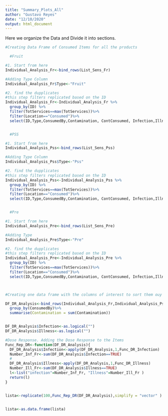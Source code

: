 ```yaml
---
title: "Summary_Plots_All"
author: "Gustavo Reyes"
date: "12/10/2020"
output: html_document
---
```


Here we organize the Data and Divide it into sections. 
```r
#Creating Data Frame of Consumed Items for all the products

  #Fruit

#1. Start from here
Individual_Analysis_Fr<-bind_rows(List_Sens_Fr)

#Adding Type Column
Individual_Analysis_Fr$Type<-"Fruit"

#2. find the dupplicates
#this step filters replicated based on the ID
Individual_Analysis_Fr<-Individual_Analysis_Fr %>% 
  group_by(ID) %>% 
  filter(TotServices==max(TotServices))%>%
  filter(Location=="Consumed")%>%
  select(ID,Type,ConsumedBy,Contamination, ContConsumed, Infection,Illness)


  #PSS

#1. Start from here
Individual_Analysis_Pss<-bind_rows(List_Sens_Pss)

#Adding Type Column
Individual_Analysis_Pss$Type<-"Pss"

#2. find the dupplicates
#this step filters replicated based on the ID
Individual_Analysis_Pss<-Individual_Analysis_Pss %>% 
  group_by(ID) %>% 
  filter(TotServices==max(TotServices))%>%
  filter(Location=="Consumed")%>%
  select(ID,Type,ConsumedBy,Contamination, ContConsumed, Infection,Illness)


  #Pre 

#1. Start from here
Individual_Analysis_Pre<-bind_rows(List_Sens_Pre)

#Adding Type 
Individual_Analysis_Pre$Type<-"Pre"

#2. find the dupplicates
#this step filters replicated based on the ID
Individual_Analysis_Pre<-Individual_Analysis_Pre %>% 
  group_by(ID) %>% 
  filter(TotServices==max(TotServices))%>%
  filter(Location=="Consumed")%>%
  select(ID,Type,ConsumedBy,Contamination, ContConsumed, Infection,Illness)




```

```r
#Creating one data frame with the columns of interest to sort them ouy by student

DF_DR_Analysis<-bind_rows(Individual_Analysis_Fr,Individual_Analysis_Pss, Individual_Analysis_Pre)%>%
  group_by(ConsumedBy)%>%
  summarise(Contamination = sum(Contamination))


DF_DR_Analysis$Infection<-as.logical("")
DF_DR_Analysis$Illness<-as.logical("")


```


```r

#Dose Response. Adding the Dose Response to the Items
Func_Rep_DR<-function(DF_DR_Analysis){
  DF_DR_Analysis$Infection<-apply(DF_DR_Analysis,1,Func_DR_Infection)
  Number_Inf_Fr<-sum(DF_DR_Analysis$Infection==TRUE)
  #
  DF_DR_Analysis$Illness<-apply(DF_DR_Analysis,1,Func_DR_Illness)
  Number_Ill_Fr<-sum(DF_DR_Analysis$Illness==TRUE)
  l<-list("infection"=Number_Inf_Fr, "Illness"=Number_Ill_Fr )
  return(l)
}


lista<-replicate(100,Func_Rep_DR(DF_DR_Analysis),simplify = "vector" )


lista<-as.data.frame(lista)

```


